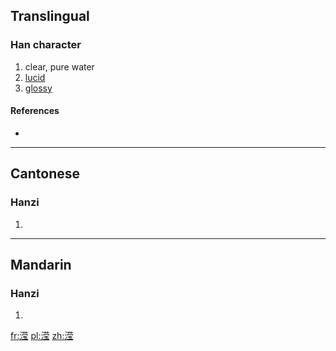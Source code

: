 {{also|瀅}}
==Translingual==

===Han character===
{{Han char|rn=85|rad=水|as=10|sn=13|four=|canj=水廿月戈 (ETBI)}}

# clear, pure water
# [[lucid]]
# [[glossy]]

====References====
* {{Han ref|kx=0643.241|hdz=31694.051|uh=6EE2|ud=28386}}

----

==Cantonese==

===Hanzi===
{{yue-hanzi|jyut=|y=ying4|tra=瀅}}

# {{defn|lang=yue|sort=水10}}

----

==Mandarin==

===Hanzi===
{{cmn-hanzi|tra=瀅|pin=[[yíng]] ([[ying2]]), [[yìng]] ([[ying4]])|wg=ying<sup>2</sup>, ying<sup>4</sup>}}

# {{defn|lang=cmn|sort=水10}}

[[fr:滢]]
[[pl:滢]]
[[zh:滢]]
